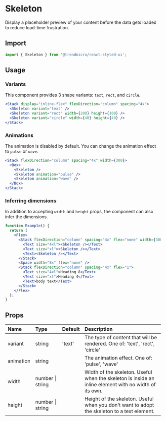 # Skeleton

Display a placeholder preview of your content before the data gets loaded to reduce load-time frustration.

## Import

```js
import { Skeleton } from '@trendmicro/react-styled-ui';
```

## Usage

### Variants

This component provides 3 shape variants: `text`, `rect`, and `circle`.

```jsx
<Stack display="inline-flex" flexDirection="column" spacing="4x">
  <Skeleton variant="text" />
  <Skeleton variant="rect" width={200} height={100} />
  <Skeleton variant="circle" width={40} height={40} />
</Stack>
```

### Animations

The animation is disabled by default. You can change the animation effect to `pulse` or `wave`.

```jsx
<Stack flexDirection="column" spacing="4x" width={300}>
  <Box>
    <Skeleton />
    <Skeleton animation="pulse" />
    <Skeleton animation="wave" />
  </Box>
</Stack>
```

### Inferring dimensions

In addition to accepting `width` and `height` props, the component can also infer the dimensions.

```jsx
function Example() {
  return (
    <Flex>
      <Stack flexDirection="column" spacing="4x" flex="none" width={300}>
        <Text size="4xl"><Skeleton /></Text>
        <Text size="xl"><Skeleton /></Text>
        <Text><Skeleton /></Text>
      </Stack>
      <Space width="8x" flex="none" />
      <Stack flexDirection="column" spacing="4x" flex="1">
        <Text size="4xl">Heading 8</Text>
        <Text size="xl">Heading 4</Text>
        <Text>body text</Text>
      </Stack>
    </Flex>
  );
}
```

## Props

| Name | Type | Default | Description |
| :--- | :--- | :------ | :---------- |
| variant | string | 'text' | The type of content that will be rendered. One of: 'text', 'rect', 'circle' |
| animation | string | | The animation effect. One of: 'pulse', 'wave' |
| width | number \| string | | Width of the skeleton. Useful when the skeleton is inside an inline element with no width of its own. |
| height | number \| string | | Height of the skeleton. Useful when you don't want to adopt the skeleton to a text element. |
